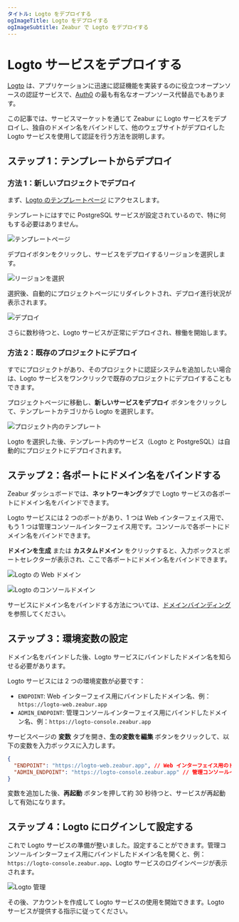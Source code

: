 ```yaml
---
タイトル: Logto をデプロイする
ogImageTitle: Logto をデプロイする
ogImageSubtitle: Zeabur で Logto をデプロイする
---
```


# Logto サービスをデプロイする

[Logto](https://logto.io/) は、アプリケーションに迅速に認証機能を実装するのに役立つオープンソースの認証サービスで、[Auth0](https://auth0.com/) の最も有名なオープンソース代替品でもあります。

この記事では、サービスマーケットを通じて Zeabur に Logto サービスをデプロイし、独自のドメイン名をバインドして、他のウェブサイトがデプロイした Logto サービスを使用して認証を行う方法を説明します。

## ステップ 1：テンプレートからデプロイ

### 方法 1：新しいプロジェクトでデプロイ

まず、[Logto のテンプレートページ](https://zeabur.com/templates/AV1NZ4) にアクセスします。

テンプレートにはすでに PostgreSQL サービスが設定されているので、特に何もする必要はありません。

![テンプレートページ](/marketplace/logto/template.png)

デプロイボタンをクリックし、サービスをデプロイするリージョンを選択します。

![リージョンを選択](/marketplace/logto/region.png)

選択後、自動的にプロジェクトページにリダイレクトされ、デプロイ進行状況が表示されます。

![デプロイ](/marketplace/logto/deployment.png)

さらに数秒待つと、Logto サービスが正常にデプロイされ、稼働を開始します。

### 方法 2：既存のプロジェクトにデプロイ

すでにプロジェクトがあり、そのプロジェクトに認証システムを追加したい場合は、Logto サービスをワンクリックで既存のプロジェクトにデプロイすることもできます。

プロジェクトページに移動し、**新しいサービスをデプロイ** ボタンをクリックして、テンプレートカテゴリから Logto を選択します。

![プロジェクト内のテンプレート](/marketplace/logto/template-in-project.png)

Logto を選択した後、テンプレート内のサービス（Logto と PostgreSQL）は自動的にプロジェクトにデプロイされます。

## ステップ 2：各ポートにドメイン名をバインドする

Zeabur ダッシュボードでは、**ネットワーキング**タブで Logto サービスの各ポートにドメイン名をバインドできます。

Logto サービスには 2 つのポートがあり、1 つは Web インターフェイス用で、もう 1 つは管理コンソールインターフェイス用です。コンソールで各ポートにドメイン名をバインドできます。

**ドメインを生成** または **カスタムドメイン** をクリックすると、入力ボックスとポートセレクターが表示され、ここで各ポートにドメイン名をバインドできます。

![Logto の Web ドメイン](/marketplace/logto/web-domain.png)

![Logto のコンソールドメイン](/marketplace/logto/console-domain.png)

サービスにドメイン名をバインドする方法については、[ドメインバインディング](../deploy/domain-binding) を参照してください。

## ステップ 3：環境変数の設定

ドメイン名をバインドした後、Logto サービスにバインドしたドメイン名を知らせる必要があります。

Logto サービスには 2 つの環境変数が必要です：

- `ENDPOINT`: Web インターフェイス用にバインドしたドメイン名、例：`https://logto-web.zeabur.app`
- `ADMIN_ENDPOINT`: 管理コンソールインターフェイス用にバインドしたドメイン名、例：`https://logto-console.zeabur.app`

サービスページの **変数** タブを開き、**生の変数を編集** ボタンをクリックして、以下の変数を入力ボックスに入力します。

```json
{
  "ENDPOINT": "https://logto-web.zeabur.app", // Web インターフェイス用のドメイン名
  "ADMIN_ENDPOINT": "https://logto-console.zeabur.app" // 管理コンソールインターフェイス用のドメイン名
}
```

変数を追加した後、**再起動** ボタンを押して約 30 秒待つと、サービスが再起動して有効になります。

## ステップ 4：Logto にログインして設定する

これで Logto サービスの準備が整いました。設定することができます。管理コンソールインターフェイス用にバインドしたドメイン名を開くと、例：`https://logto-console.zeabur.app`、Logto サービスのログインページが表示されます。

![Logto 管理](/marketplace/logto/admin.png)

その後、アカウントを作成して Logto サービスの使用を開始できます。Logto サービスが提供する指示に従ってください。